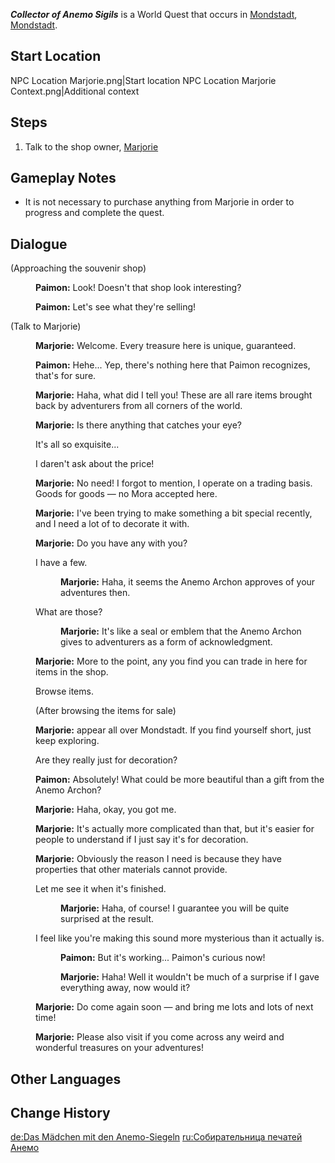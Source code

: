 {{Quest Infobox
|image         = World Quest Collector of Anemo Sigils.png
|id            = 20504
|type          = World
|region        = Mondstadt
|area          = Starfell Valley
|subarea       = City of Mondstadt
|summary       = Discover [[Marjorie]]'s shop, [[With Wind Comes Glory]]. She explains that she wants [[Anemo Sigil]]s to purchase her products.
|requirement   = Reach [[Adventure Rank]] 9
|startLocation = [[City of Mondstadt|Mondstadt]], [[Mondstadt]]
|characters    = Marjorie; Paimon; Traveler
|voiced        = yes
}}
'''''Collector of Anemo Sigils''''' is a World Quest that occurs in [[City of Mondstadt|Mondstadt]], [[Mondstadt]].

==Start Location==
<gallery>
NPC Location Marjorie.png|Start location
NPC Location Marjorie Context.png|Additional context
</gallery>

==Steps==
#Talk to the shop owner, [[Marjorie]]

==Gameplay Notes==
* It is not necessary to purchase anything from Marjorie in order to progress and complete the quest.

==Dialogue==
{{Quest Description|[[Paimon]] has discovered a very unique store...}}
{{Dialogue start}}
;(Approaching the souvenir shop)
:{{A|vo tips anemosigil paimon 01.ogg}} '''Paimon:''' Look! Doesn't that shop look interesting?
:{{A|vo tips anemosigil paimon 02.ogg}} '''Paimon:''' Let's see what they're selling!

;(Talk to Marjorie)
:{{A|vo tips anemosigil marjorie 01.ogg}} '''Marjorie:''' Welcome. Every treasure here is unique, guaranteed.
:{{A|vo tips anemosigil paimon 03.ogg}} '''Paimon:''' Hehe... Yep, there's nothing here that Paimon recognizes, that's for sure.
:{{A|vo tips anemosigil marjorie 02.ogg}} '''Marjorie:''' Haha, what did I tell you! These are all rare items brought back by adventurers from all corners of the world.
:{{A|vo tips anemosigil marjorie 03.ogg}} '''Marjorie:''' Is there anything that catches your eye?
:{{DIcon}} It's all so exquisite...
:{{DIcon}} I daren't ask about the price!
:{{A|vo tips anemosigil marjorie 04.ogg}} '''Marjorie:''' No need! I forgot to mention, I operate on a trading basis. Goods for goods &mdash; no Mora accepted here.
:{{A|vo tips anemosigil marjorie 05.ogg}} '''Marjorie:''' I've been trying to make something a bit special recently, and I need a lot of {{Color|buzzword|Anemo Sigils}} to decorate it with.
:{{A|vo tips anemosigil marjorie 06.ogg}} '''Marjorie:''' Do you have any {{Color|buzzword|Anemo Sigils}} with you?
:{{DIcon}} I have a few.
::{{A|vo tips anemosigil marjorie 07a.ogg}} '''Marjorie:''' Haha, it seems the Anemo Archon approves of your adventures then.
:{{DIcon}} What are those?
::{{A|vo tips anemosigil marjorie 07b.ogg}} '''Marjorie:''' It's like a seal or emblem that the Anemo Archon gives to adventurers as a form of acknowledgment.
:{{A|vo tips anemosigil marjorie 08.ogg}} '''Marjorie:''' More to the point, any {{Color|buzzword|Anemo Sigils}} you find you can trade in here for items in the shop.
:{{DIcon}} Browse items.
:;(After browsing the items for sale)
:{{A|vo tips anemosigil marjorie 09.ogg}} '''Marjorie:''' {{color|buzzword|Anemo Sigils}} appear all over Mondstadt. If you find yourself short, just keep exploring.
:{{DIcon}} Are they really just for decoration?
:{{A|vo tips anemosigil paimon 04.ogg}} '''Paimon:''' Absolutely! What could be more beautiful than a gift from the Anemo Archon?
:{{A|vo tips anemosigil marjorie 10.ogg}} '''Marjorie:''' Haha, okay, you got me.
:{{A|vo tips anemosigil marjorie 11.ogg}} '''Marjorie:''' It's actually more complicated than that, but it's easier for people to understand if I just say it's for decoration.
:{{A|vo tips anemosigil marjorie 12.ogg}} '''Marjorie:''' Obviously the reason I need {{color|buzzword|Anemo Sigils}} is because they have properties that other materials cannot provide.
:{{DIcon}} Let me see it when it's finished.
::{{A|vo tips anemosigil marjorie 13a.ogg}} '''Marjorie:''' Haha, of course! I guarantee you will be quite surprised at the result.
:{{DIcon}} I feel like you're making this sound more mysterious than it actually is.
::{{A|vo tips anemosigil paimon 05b.ogg}} '''Paimon:''' But it's working... Paimon's curious now!
::{{A|vo tips anemosigil marjorie 13b.ogg}} '''Marjorie:''' Haha! Well it wouldn't be much of a surprise if I gave everything away, now would it?
:{{A|vo tips anemosigil marjorie 14.ogg}} '''Marjorie:''' Do come again soon &mdash; and bring me lots and lots of {{color|buzzword|Anemo Sigils}} next time!
:{{A|vo tips anemosigil marjorie 15.ogg}} '''Marjorie:''' Please also visit if you come across any weird and wonderful treasures on your adventures!
{{Dialogue end}}

==Other Languages==
{{Other Languages
|en      = Collector of Anemo Sigils
|zhs     = 收集风之印的少女
|zhs_rm  = Shōují Fēngzhīyìn de Shàonǚ
|zht     = 收集風之印的少女
|zht_rm  = Shōují Fēngzhīyìn de Shàonǚ
|zh_tl   = The Girl Who Collects Anemo Sigils
|ja      = 風の印を集める少女
|ja_rm   = Kaze no Shirushi wo Atsumeru Shoujo
|ja_tl   = The Girl Who Collects Anemo Sigils
|ko      = 바람의 인장을 수집하는 소녀
|ko_rm   = Baram-ui Injang-eul Sujiphaneun Sonyeo
|ko_tl   = The Girl Who Collects Wind Seal
|es      = Coleccionista de insignias Anemo
|es_tl   = Anemo Insignias Collector
|fr      = Collectionneuse de sceaux Anémo
|fr_tl   = Collector of Anemo Sigils
|ru      = Собирательница печатей Анемо
|ru_tl   = Collector of Anemo Sigils
|ru_note = {{ru|Собирательница}} is a female noun.
|th      = หญิงสาวผู้สะสม Anemo Sigils
|th_rm   = 
|th_tl   = 
|vi      = Thiếu nữ thu thập Ấn Phong
|vi_tl   = 
|de      = Das Mädchen mit den Anemo-Siegeln
|de_tl   = The Girl with the Anemo Sigils
|id      = Gadis Kolektor Anemo Sigil
|id_tl   = Collector of Anemo Sigil
|pt      = Coletor dos Selos Anemos
|pt_tl   = Collector of Anemo Seals
|tr      = Rüzgar Mührü Koleksiyoncusu
|tr_tl   = 
|it      = Collezionista di Sigilli di Anemo
|it_tl   = 
}}

==Change History==
{{Change History|1.0}}

[[de:Das Mädchen mit den Anemo-Siegeln]]
[[ru:Собирательница печатей Анемо]]